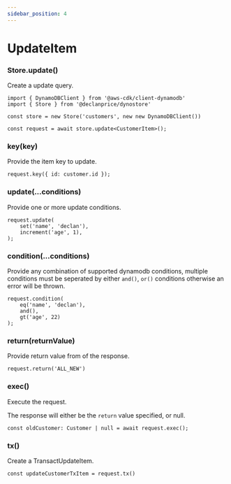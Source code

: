```yaml
---
sidebar_position: 4
---
```


# UpdateItem

### Store.update()

Create a update query.

```tsx
import { DynamoDBClient } from '@aws-cdk/client-dynamodb'
import { Store } from '@declanprice/dynostore'

const store = new Store('customers', new new DynamoDBClient())

const request = await store.update<CustomerItem>();
```

### key(key)

Provide the item key to update.

```tsx
request.key({ id: customer.id });
```

### update(...conditions)

Provide one or more update conditions.

```tsx
request.update(
    set('name', 'declan'),
    increment('age', 1),
);
```

### condition(...conditions)

Provide any combination of supported dynamodb conditions, multiple conditions must be seperated by either `and()`, `or()` conditions otherwise an error will be thrown.

```tsx
request.condition(
    eq('name', 'declan'),
    and(),
    gt('age', 22)
);
```

### return(returnValue)

Provide return value from of the response.

```tsx
request.return('ALL_NEW')
```

### exec()

Execute the request.

The response will either be the  `return` value specified, or null.

```tsx
const oldCustomer: Customer | null = await request.exec();
```

### tx()

Create a TransactUpdateItem.

```tsx
const updateCustomerTxItem = request.tx()
```
